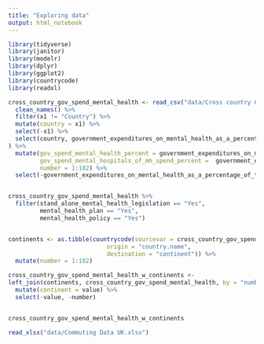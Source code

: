 ```yaml
---
title: "Exploring data"
output: html_notebook
---
```


```r
library(tidyverse)
library(janitor)
library(modelr)
library(dplyr)
library(ggplot2)
library(countrycode)
library(readxl)
```

```r
cross_country_gov_spend_mental_health <- read_csv("data/Cross country Government expenditure on mental health.csv") %>% 
  clean_names() %>% 
  filter(x1 != "Country") %>% 
  mutate(country = x1) %>% 
  select(-x1) %>% 
  select(country, government_expenditures_on_mental_health_as_a_percentage_of_total_government_expenditures_on_health_percent, government_expenditures_on_mental_hospitals_as_a_percentage_of_total_government_expenditures_on_mental_health_percent, stand_alone_mental_health_legislation, mental_health_plan, mental_health_policy
) %>% 
  mutate(gov_spend_mental_health_percent = government_expenditures_on_mental_health_as_a_percentage_of_total_government_expenditures_on_health_percent,
         gov_spend_mental_hospitals_of_mh_spend_percent =  government_expenditures_on_mental_hospitals_as_a_percentage_of_total_government_expenditures_on_mental_health_percent, 
         number = 1:182) %>% 
  select(-government_expenditures_on_mental_health_as_a_percentage_of_total_government_expenditures_on_health_percent, -government_expenditures_on_mental_hospitals_as_a_percentage_of_total_government_expenditures_on_mental_health_percent)


cross_country_gov_spend_mental_health %>% 
  filter(stand_alone_mental_health_legislation == "Yes",
         mental_health_plan == "Yes",
         mental_health_policy == "Yes")


continents <- as.tibble(countrycode(sourcevar = cross_country_gov_spend_mental_health$country,
                            origin = "country.name",
                            destination = "continent")) %>% 
  mutate(number = 1:182)

cross_country_gov_spend_mental_health_w_continents <-
left_join(continents, cross_country_gov_spend_mental_health, by = "number") %>% 
  mutate(continent = value) %>% 
  select(-value, -number)


cross_country_gov_spend_mental_health_w_continents

```



```r
read_xlsx("data/Commuting Data UK.xlsx")
```


```r
```


```r
```


```r
```


